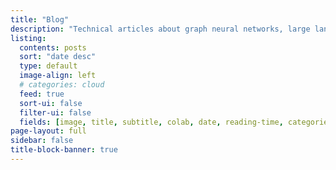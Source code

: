 ```yaml
---
title: "Blog"
description: "Technical articles about graph neural networks, large language models, and convex optimization."
listing:
  contents: posts
  sort: "date desc"
  type: default
  image-align: left
  # categories: cloud
  feed: true
  sort-ui: false
  filter-ui: false
  fields: [image, title, subtitle, colab, date, reading-time, categories]
page-layout: full
sidebar: false
title-block-banner: true
---
```



